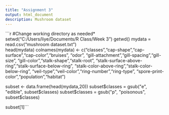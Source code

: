 ```yaml
---
title: "Assignment 3"
output: html_document
description: Mushroom dataset
---
```




```r
#Change working directory as needed*
setwd("C:/Users/liye/Documents/R Class/Week 3")
getwd()
mydata = read.csv("mushroom dataset.txt")  
head(mydata)
colnames(mydata) <- c("classes","cap-shape","cap-surface","cap-color","bruises",
                      "odor",	"gill-attachment","gill-spacing","gill-size",
                      "gill-color","stalk-shape","stalk-root",
                      "stalk-surface-above-ring","stalk-surface-below-ring",
                      "stalk-color-above-ring","stalk-color-below-ring",
                      "veil-type","veil-color","ring-number","ring-type",
                      "spore-print-color","population","habitat")

subset <- data.frame(head(mydata,20))
subset$classes = gsub("e", "edible", subset$classes)
subset$classes = gsub("p", "poisonous", subset$classes)

subset[1]```



